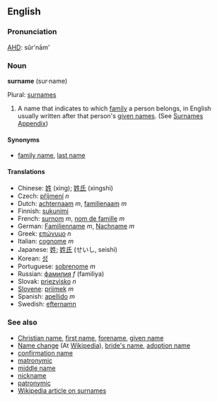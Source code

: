 ==English==
===Pronunciation===
[[AHD]]: sûr'nām'

===Noun===
'''surname''' (sur&middot;name)

Plural: [[surnames]]
#A name that indicates to which [[family]] a person belongs, in English usually written after that person's [[given name]]s. (See [[Wiktionary_Appendix:Surnames|Surnames Appendix]])

====Synonyms====
*[[family name]], [[last name]]

====Translations====
*Chinese: [[姓]] (xìng); [[姓氏]] (xìngshì)
*Czech: [[příjmení]] ''n''
*Dutch: [[achternaam]] ''m'', [[familienaam]] ''m''
*Finnish: [[sukunimi]]
*French: [[surnom]] ''m'', [[nom de famille]] ''m''
*German: [[Familienname]] ''m'', [[Nachname]] ''m''
*Greek: [[επώνυμο]] ''n''
*Italian: [[cognome]] ''m''
*Japanese: [[姓]]; [[姓氏]] (せいし, seishi)
*Korean: [[성]]
*Portuguese: [[sobrenome]] ''m''
*Russian: [[фамилия]] ''f'' (familiya)
*Slovak: [[priezvisko]] ''n''
*[[Slovene]]: [[priimek]] ''m''
*Spanish: [[apellido]] ''m''
*Swedish: [[efternamn]]

===See also===
*[[Christian name]], [[first name]], [[forename]], [[given name]]
*[[w:Name_change|Name change]] (At [[Wikipedia]]), [[bride's name]], [[adoption name]]
*[[confirmation name]]
*[[matronymic]]
*[[middle name]]
*[[nickname]]
*[[patronymic]]
*[[w:Surname|Wikipedia article on surnames]]